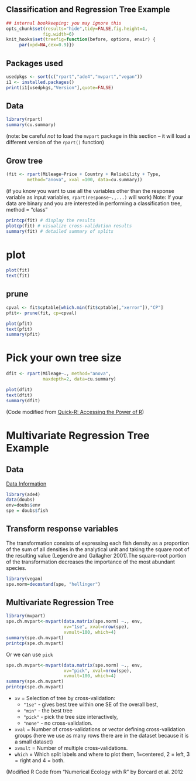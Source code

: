 Classification and Regression Tree Example
----------------------------------------------

```r
## internal bookkeeping: you may ignore this
opts_chunk$set(results="hide",tidy=FALSE,fig.height=4,
              fig.width=6)
knit_hooks$set(treefig=function(before, options, envir) {
     par(xpd=NA,cex=0.9)})
```

## Packages used
```r
usedpkgs <- sort(c("rpart","ade4","mvpart","vegan"))
i1 <- installed.packages()
print(i1[usedpkgs,"Version"],quote=FALSE)
```

## Data

```r
library(rpart)
summary(cu.summary)
```

(note: be careful *not* to load the `mvpart` package in this section -- it will load a different version of the `rpart()` function)

## Grow tree

```r
(fit <- rpart(Mileage~Price + Country + Reliability + Type,
        method="anova", xval =100, data=cu.summary))
```
(if you know you want to use all the variables other than
the response variable as input variables,
`rpart(response~.,...)` will work)
Note: If your data are binary and you are interested in performing a classification tree, method = “class”

```r
printcp(fit) # display the results
plotcp(fit) # visualize cross-validation results
summary(fit) # detailed summary of splits
```

# plot
```r
plot(fit)
text(fit)
```

## prune

```r
cpval <- fit$cptable[which.min(fit$cptable[,"xerror"]),"CP"]
pfit<- prune(fit, cp=cpval)
```

```r
plot(pfit)
text(pfit)
summary(pfit)
```

# Pick your own tree size

```r
dfit <- rpart(Mileage~., method="anova", 
              maxdepth=2, data=cu.summary)
```

```r
plot(dfit)
text(dfit)
summary(dfit)
```

(Code modified from [Quick-R: Accessing the Power of R](http://www.statmethods.net))

# Multivariate Regression Tree Example

## Data 

[Data Information](http://www.inside-r.org/packages/cran/ade4/docs/doubs)

```r
library(ade4)
data(doubs)
env=doubs$env
spe = doubs$fish
```

## Transform response variables

The transformation consists of expressing each fish density as a proportion of the sum of all densities in the analytical unit and taking the square root of the resulting value (Legendre and Gallagher 2001).The square-root portion of the transformation decreases the importance of the most abundant species.

```r
library(vegan)
spe.norm=decostand(spe, "hellinger")
```

## Multivariate Regression Tree 

```r
library(mvpart)
spe.ch.mvpart<-mvpart(data.matrix(spe.norm) ~., env,  
                      xv="1se", xval=nrow(spe), 
                      xvmult=100, which=4)
summary(spe.ch.mvpart)
printcp(spe.ch.mvpart)
```

Or we can use `pick`
```r
spe.ch.mvpart<-mvpart(data.matrix(spe.norm) ~., env,  
                      xv="pick", xval=nrow(spe), 
                      xvmult=100, which=4)
summary(spe.ch.mvpart)
printcp(spe.ch.mvpart)
```

* `xv` = Selection of tree by cross-validation: 
    * `"1se"` - gives best tree within one SE of the overall best,
    * `"min"` - the best tree
    * `"pick"` - pick the tree size interactively, 
    * `"none"` - no cross-validation.
* `xval` = Number of cross-validations or vector defining cross-validation groups (here we use as many rows there are in the dataset because it is a small dataset)
* `xvmult` = Number of multiple cross-validations.
* `which` = Which split labels and where to plot them, 1=centered, 2 = left, 3 = right and 4 = both.

(Modified R Code from “Numerical Ecology with R” by Borcard et al. 2012

